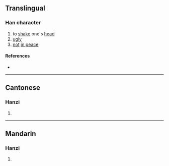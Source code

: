 {{character info/new}}
==Translingual==

===Han character===
{{Han char|rn=9|rad=人|as=13|sn=15|four=|canj=OWLI|ids=⿰亻蜀}}

# to [[shake]] one's [[head]]
# [[ugly]]
# [[not]] [[in peace]]

====References====
* {{Han ref|kx=0119.070|hdz=10225.090|uh=3494|ud=13460}}

----

==Cantonese==

===Hanzi===
{{yue-hanzi|jyut=[[suk6]]|y=suk6}}

# {{defn|lang=yue|sort=人13}}

----

==Mandarin==

===Hanzi===
{{cmn-hanzi|pin=[[shǔ]] ([[shu3]])|wg=shu<sup>3</sup>}}

# {{defn|lang=cmn|sort=人13}}